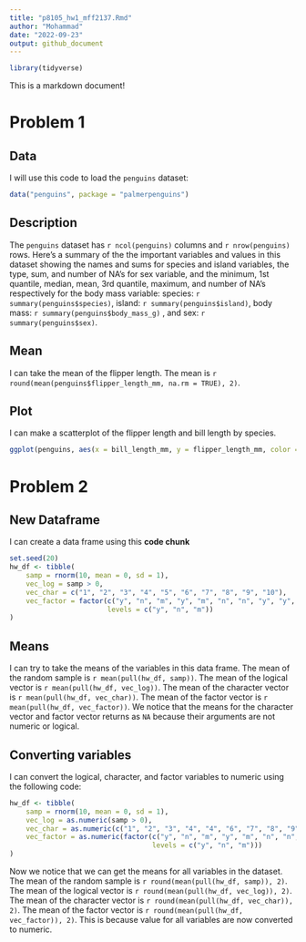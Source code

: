```yaml
---
title: "p8105_hw1_mff2137.Rmd"
author: "Mohammad"
date: "2022-09-23"
output: github_document
---
```


```r
library(tidyverse)
```

This is a markdown document!

# Problem 1
 
## Data
 
I will use this code to load the `penguins` dataset: 
 
```r
data("penguins", package = "palmerpenguins")
```

## Description

The `penguins` dataset has `r ncol(penguins)` columns and `r nrow(penguins)` rows. Here's a summary of the the important variables and values in this dataset showing the names and sums for species and island variables, the type, sum, and number of NA's for sex variable, and the minimum, 1st quantile, median, mean, 3rd quantile, maximum, and number of NA's respectively for the body mass variable: species: `r summary(penguins$species)`, island: `r summary(penguins$island)`, body mass: `r summary(penguins$body_mass_g)` , and sex: `r summary(penguins$sex)`.

## Mean

I can take the mean of the flipper length. The mean is `r round(mean(penguins$flipper_length_mm, na.rm = TRUE), 2)`.

## Plot 

I can make a scatterplot of the flipper length and bill length by species. 

```r
ggplot(penguins, aes(x = bill_length_mm, y = flipper_length_mm, color = species)) + geom_point()
```

# Problem 2

## New Dataframe

I can create a data frame using this **code chunk**

```r
set.seed(20)
hw_df <- tibble(
    samp = rnorm(10, mean = 0, sd = 1),
    vec_log = samp > 0,
    vec_char = c("1", "2", "3", "4", "5", "6", "7", "8", "9", "10"),
    vec_factor = factor(c("y", "n", "m", "y", "m", "n", "n", "y", "y", "m"), 
                        levels = c("y", "n", "m"))
)
```

## Means

I can try to take the means of the variables in this data frame. The mean of the random sample is `r mean(pull(hw_df, samp))`. The mean of the logical vector is `r mean(pull(hw_df, vec_log))`. The mean of the character vector is `r mean(pull(hw_df, vec_char))`. The mean of the factor vector is `r mean(pull(hw_df, vec_factor))`. We notice that the means for the character vector and factor vector returns as `NA` because their arguments are not numeric or logical. 

## Converting variables

I can convert the logical, character, and factor variables to numeric using the following code:

```r
hw_df <- tibble(
    samp = rnorm(10, mean = 0, sd = 1),
    vec_log = as.numeric(samp > 0),
    vec_char = as.numeric(c("1", "2", "3", "4", "4", "6", "7", "8", "9", "10")),
    vec_factor = as.numeric(factor(c("y", "n", "m", "y", "m", "n", "n", "y", "y", "m"), 
                                   levels = c("y", "n", "m")))
)
```

Now we notice that we can get the means for all variables in the dataset. The mean of the random sample is `r round(mean(pull(hw_df, samp)), 2)`. The mean of the logical vector is `r round(mean(pull(hw_df, vec_log)), 2)`. The mean of the character vector is `r round(mean(pull(hw_df, vec_char)), 2)`. The mean of the factor vector is `r round(mean(pull(hw_df, vec_factor)), 2)`. This is because value for all variables are now converted to numeric.

